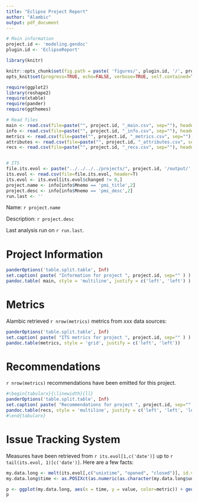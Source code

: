 ```yaml
---
title: "Eclipse Project Report"
author: "Alambic"
output: pdf_document
---
```


```r
# Main information
project.id <- 'modeling.gendoc'
plugin.id <- 'EclipseReport'

library(knitr)

knitr::opts_chunk$set(fig.path = paste( 'figures/', plugin.id, '/', project.id, '/', sep=""))
opts_knit$set(progress=TRUE, echo=FALSE, verbose=TRUE, self.contained=T)

require(ggplot2)
library(reshape2)
require(xtable)
require(pander)
require(ggthemes)

# Read files
main <- read.csv(file=paste("", project.id, "_main.csv", sep=""), header=T)
info <- read.csv(file=paste("", project.id, "_info.csv", sep=""), header=T)
metrics <- read.csv(file=paste("", project.id, "_metrics.csv", sep=""), header=T)
attributes <- read.csv(file=paste("", project.id, "_attributes.csv", sep=""), header=T)
recs <- read.csv(file=paste("", project.id, "_recs.csv", sep=""), header=T)


# ITS
file.its.evol <- paste("../../../../projects/", project.id, '/output/', project.id, "_its_evol.csv", sep="")
its.evol <- read.csv(file=file.its.evol, header=T)
its.evol <- its.evol[its.evol$changed != 0,]
project.name <- info[info$Mnemo == 'pmi_title',2]
project.desc <- info[info$Mnemo == 'pmi_desc',2]
run.last <- ''
```

Name: `r project.name` 

Description: `r project.desc`

Last analysis run on `r run.last`.

# Project Information

```r
panderOptions('table.split.table', Inf)
set.caption( paste( "Information for project ", project.id, sep="" ) )
pandoc.table( main, style = 'multiline', justify = c('left', 'left') )
```

# Metrics

Alambic retrieved `r nrow(metrics)` metrics from xxx data sources: 

```r
panderOptions('table.split.table', Inf)
set.caption( paste( "ITS metrics for project ", project.id, sep="" ) )
pandoc.table(metrics, style = 'grid', justify = c('left', 'left'))
```

# Recommendations

`r nrow(metrics)` recommendations have been emitted for this project. 

```r
#\begin{tabularx}{\linewidth}{ll}
panderOptions('table.split.table', Inf)
set.caption( paste( "Recommendations for project ", project.id, sep="" ) )
pandoc.table(recs, style = 'multiline', justify = c('left', 'left', 'left'))
#\end{tabularx}
```


# Issue Tracking System

Measures have been retrieved from `r its.evol[1,c('date')]` up to `r tail(its.evol, 1)[c('date')]`. Here are a few facts:
\begin{itemize}
\item Month with most open bugs was `r its.evol[which(its.evol$opened == max(its.evol$openers)), c('date')]`.
\end{itemize}


```r
my.data.long <- melt(its.evol[,c("unixtime", "opened", "closed")], id.vars="unixtime", value.name="value", variable.name="metric")
my.data.long$time <- as.POSIXct(as.numeric(as.character(my.data.long$unixtime)), origin="1970-01-01")

p <- ggplot(my.data.long, aes(x = time, y = value, color=metric)) + geom_line(size = .1) + theme_tufte()
p
```


